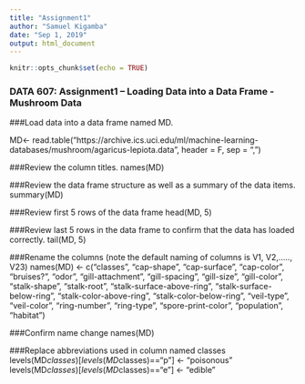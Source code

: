 ```yaml
---
title: "Assignment1"
author: "Samuel Kigamba"
date: "Sep 1, 2019"
output: html_document
---
```


```r
knitr::opts_chunk$set(echo = TRUE)
```

### DATA 607: Assignment1 – Loading Data into a Data Frame - Mushroom Data

###Load data into a data frame named MD.

MD<- read.table("https://archive.ics.uci.edu/ml/machine-learning-databases/mushroom/agaricus-lepiota.data", header = F, sep = ",")

###Review the column titles.
names(MD)

###Review the data frame structure as well as a summary of the data items.
summary(MD)

###Review first 5 rows of the data frame
head(MD, 5)

###Review last 5 rows in the data frame to confirm that the data has loaded correctly.
tail(MD, 5)

###Rename the columns (note the default naming of columns is V1, V2,....., V23)
names(MD) <- c("classes", "cap-shape", "cap-surface", "cap-color", "bruises?", "odor", "gill-attachment", "gill-spacing", "gill-size", "gill-color", "stalk-shape", "stalk-root", "stalk-surface-above-ring", "stalk-surface-below-ring", "stalk-color-above-ring", "stalk-color-below-ring", "veil-type", "veil-color", "ring-number", "ring-type", "spore-print-color", "population", "habitat")

###Confirm name change
names(MD)

###Replace abbreviations used in column named classes
levels(MD$classes) [levels(MD$classes)=="p"] <- "poisonous"
levels(MD$classes) [levels(MD$classes)=="e"] <- "edible"



